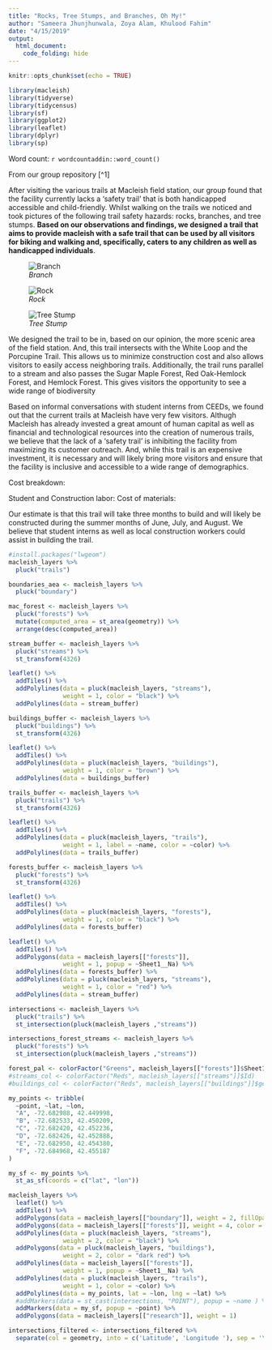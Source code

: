 ```yaml
---
title: "Rocks, Tree Stumps, and Branches, Oh My!"
author: "Sameera Jhunjhunwala, Zoya Alam, Khulood Fahim"
date: "4/15/2019"
output: 
  html_document:
    code_folding: hide
---
```


```r
knitr::opts_chunk$set(echo = TRUE)
```

```r
library(macleish)
library(tidyverse)
library(tidycensus)
library(sf)
library(ggplot2)
library(leaflet)
library(dplyr)
library(sp)
```

Word count: `r wordcountaddin::word_count()`

From our group repository [^1]


After visiting the various trails at Macleish field station, our group found that the facility currently lacks a ‘safety trail’ that is both handicapped accessible and child-friendly. Whilst walking on the trails we noticed and took pictures of the following trail safety hazards: rocks, branches, and tree stumps. **Based on our observations and findings, we designed a trail that aims to provide macleish with a safe trail that can be used by all visitors for biking and walking and, specifically, caters to any children as well as handicapped individuals**. 



![*Branch*](http://oi68.tinypic.com/wrchv4.jpg)


![*Rock*](http://oi66.tinypic.com/2ijb6d.jpg)

![*Tree Stump*](http://oi64.tinypic.com/21l4cg6.jpg)

We designed the trail to be in, based on our opinion, the more scenic area of the field station. And, this trail intersects with the White Loop and the Porcupine Trail. This allows us to  minimize construction cost and also allows visitors to easily access neighboring trails. Additionally, the  trail runs parallel to  a stream and also passes  the Sugar Maple Forest, Red  Oak-Hemlock Forest, and Hemlock  Forest. This gives  visitors  the opportunity to see a wide  range of biodiversity

Based on informal conversations with student interns from CEEDs, we found out that the current trails at Macleish have very few visitors. Althugh Macleish has already invested a great amount of human capital as well as financial and technological resources into the creation of numerous trails, we believe that the lack of a 'safety trail' is inhibiting the facility from maximizing its customer outreach. And, while this trail is an expensive investment, it is necessary and  will likely bring more visitors and ensure that the facility is inclusive and accessible to a wide range of demographics. 

Cost breakdown: 

Student and Construction labor: 
Cost of materials: 

Our estimate is that this trail will take three months to build and will likely be constructed during the summer months of June, July, and August. We believe that student interns as well as local construction workers could assist in building the trail. 



```r
#install.packages("lwgeom")
macleish_layers %>% 
  pluck("trails")
```

```r
boundaries_aea <- macleish_layers %>% 
  pluck("boundary")

mac_forest <- macleish_layers %>% 
  pluck("forests") %>% 
  mutate(computed_area = st_area(geometry)) %>% 
  arrange(desc(computed_area))
```

```r
stream_buffer <- macleish_layers %>% 
  pluck("streams") %>%
  st_transform(4326)

leaflet() %>% 
  addTiles() %>% 
  addPolylines(data = pluck(macleish_layers, "streams"), 
               weight = 1, color = "black") %>% 
  addPolylines(data = stream_buffer)
```

```r
buildings_buffer <- macleish_layers %>% 
  pluck("buildings") %>%
  st_transform(4326)

leaflet() %>% 
  addTiles() %>% 
  addPolylines(data = pluck(macleish_layers, "buildings"), 
               weight = 1, color = "brown") %>% 
  addPolylines(data = buildings_buffer)
```

```r
trails_buffer <- macleish_layers %>% 
  pluck("trails") %>%
  st_transform(4326)

leaflet() %>% 
  addTiles() %>% 
  addPolylines(data = pluck(macleish_layers, "trails"), 
               weight = 1, label = ~name, color = ~color) %>% 
  addPolylines(data = trails_buffer)
```

```r
forests_buffer <- macleish_layers %>% 
  pluck("forests") %>%
  st_transform(4326)

leaflet() %>% 
  addTiles() %>% 
  addPolylines(data = pluck(macleish_layers, "forests"), 
               weight = 1, color = "black") %>% 
  addPolylines(data = forests_buffer)
```

```r
leaflet() %>% 
  addTiles() %>% 
  addPolygons(data = macleish_layers[["forests"]],
               weight = 1, popup = ~Sheet1__Na) %>% 
  addPolylines(data = forests_buffer) %>% 
  addPolylines(data = pluck(macleish_layers, "streams"), 
               weight = 1, color = "red") %>% 
  addPolylines(data = stream_buffer)
```



```r
intersections <- macleish_layers %>%
  pluck("trails") %>%
  st_intersection(pluck(macleish_layers ,"streams"))
```

```r
intersections_forest_streams <- macleish_layers %>%
  pluck("forests") %>%
  st_intersection(pluck(macleish_layers ,"streams"))
```

```r

forest_pal <- colorFactor("Greens", macleish_layers[["forests"]]$Sheet1__Na)
#streams_col <- colorFactor("Reds", macleish_layers[["streams"]]$Id) 
#buildings_col <- colorFactor("Reds", macleish_layers[["buildings"]]$geometry)
```


```r
my_points <- tribble(
  ~point, ~lat, ~lon,
  "A", -72.682988, 42.449998,
  "B", -72.682533, 42.450209,
  "C", -72.682420, 42.452236,
  "D", -72.682426, 42.452888,
  "E", -72.682950, 42.454380,
  "F", -72.684968, 42.455187
) 

```

```r
my_sf <- my_points %>%
  st_as_sf(coords = c("lat", "lon"))
```

```r
macleish_layers %>%
  leaflet() %>%
  addTiles() %>%
  addPolygons(data = macleish_layers[["boundary"]], weight = 2, fillOpacity = 0.01) %>%
  addPolygons(data = macleish_layers[["forests"]], weight = 4, color = ~forest_pal, popup = ~Sheet1__Na) %>%
  addPolylines(data = pluck(macleish_layers, "streams"), 
               weight = 2, color = "black") %>% 
  addPolygons(data = pluck(macleish_layers, "buildings"), 
               weight = 2, color = "dark red") %>% 
  addPolylines(data = macleish_layers[["forests"]],
               weight = 1, popup = ~Sheet1__Na) %>% 
  addPolylines(data = pluck(macleish_layers, "trails"), 
               weight = 1, color = ~color) %>% 
  addPolylines(data = my_points, lat = ~lon, lng = ~lat) %>%  
  #addMarkers(data = st_cast(intersections, "POINT"), popup = ~name ) %>% 
  addMarkers(data = my_sf, popup = ~point) %>% 
  addPolygons(data = macleish_layers[["research"]], weight = 1) 
```


``` r
intersections_filtered <- intersections_filtered %>% 
  separate(col = geometry, into = c('Latitude', 'Longitude '), sep = '\\,')
```


